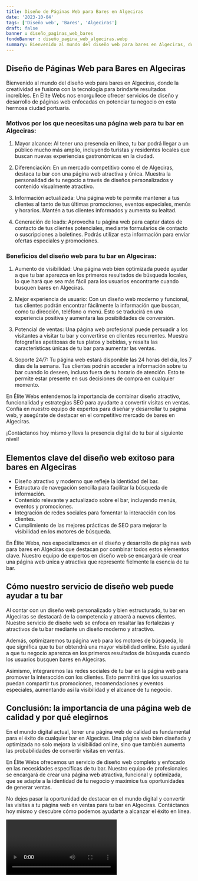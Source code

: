 ```yaml
---
title: Diseño de Páginas Web para Bares en Algeciras
date: '2023-10-04'
tags: ['Diseño web', 'Bares', 'Algeciras']
draft: false
banner : diseño_paginas_web_bares
fondoBanner : diseño_pagina_web_algeciras.webp
summary: Bienvenido al mundo del diseño web para bares en Algeciras, donde la creatividad se fusiona con la tecnología para brindarte resultados increíbles. En Élite Webs nos enorgullece ofrecer servicios de diseño y desarrollo de páginas web enfocadas en potenciar tu negocio en esta hermosa ciudad portuaria.
---
```


## Diseño de Páginas Web para Bares en Algeciras

Bienvenido al mundo del diseño web para bares en Algeciras, donde la creatividad se fusiona con la tecnología para brindarte resultados increíbles. En Élite Webs nos enorgullece ofrecer servicios de diseño y desarrollo de páginas web enfocadas en potenciar tu negocio en esta hermosa ciudad portuaria.

### Motivos por los que necesitas una página web para tu bar en Algeciras:

1. Mayor alcance: Al tener una presencia en línea, tu bar podrá llegar a un público mucho más amplio, incluyendo turistas y residentes locales que buscan nuevas experiencias gastronómicas en la ciudad.

2. Diferenciación: En un mercado competitivo como el de Algeciras, destaca tu bar con una página web atractiva y única. Muestra la personalidad de tu negocio a través de diseños personalizados y contenido visualmente atractivo.

3. Información actualizada: Una página web te permite mantener a tus clientes al tanto de tus últimas promociones, eventos especiales, menús y horarios. Mantén a tus clientes informados y aumenta su lealtad.

4. Generación de leads: Aprovecha tu página web para captar datos de contacto de tus clientes potenciales, mediante formularios de contacto o suscripciones a boletines. Podrás utilizar esta información para enviar ofertas especiales y promociones.

### Beneficios del diseño web para tu bar en Algeciras:

1. Aumento de visibilidad: Una página web bien optimizada puede ayudar a que tu bar aparezca en los primeros resultados de búsqueda locales, lo que hará que sea más fácil para los usuarios encontrarte cuando busquen bares en Algeciras.

2. Mejor experiencia de usuario: Con un diseño web moderno y funcional, tus clientes podrán encontrar fácilmente la información que buscan, como tu dirección, teléfono o menú. Esto se traducirá en una experiencia positiva y aumentará las posibilidades de conversión.

3. Potencial de ventas: Una página web profesional puede persuadir a los visitantes a visitar tu bar y convertirse en clientes recurrentes. Muestra fotografías apetitosas de tus platos y bebidas, y resalta las características únicas de tu bar para aumentar las ventas.

4. Soporte 24/7: Tu página web estará disponible las 24 horas del día, los 7 días de la semana. Tus clientes podrán acceder a información sobre tu bar cuando lo deseen, incluso fuera de tu horario de atención. Esto te permite estar presente en sus decisiones de compra en cualquier momento.

En Élite Webs entendemos la importancia de combinar diseño atractivo, funcionalidad y estrategias SEO para ayudarte a convertir visitas en ventas. Confía en nuestro equipo de expertos para diseñar y desarrollar tu página web, y asegúrate de destacar en el competitivo mercado de bares en Algeciras.

¡Contáctanos hoy mismo y lleva la presencia digital de tu bar al siguiente nivel!

<GifSeo />

<Cta />

## Elementos clave del diseño web exitoso para bares en Algeciras

- Diseño atractivo y moderno que refleje la identidad del bar.
- Estructura de navegación sencilla para facilitar la búsqueda de información.
- Contenido relevante y actualizado sobre el bar, incluyendo menús, eventos y promociones.
- Integración de redes sociales para fomentar la interacción con los clientes.
- Cumplimiento de las mejores prácticas de SEO para mejorar la visibilidad en los motores de búsqueda.

En Élite Webs, nos especializamos en el diseño y desarrollo de páginas web para bares en Algeciras que destacan por combinar todos estos elementos clave. Nuestro equipo de expertos en diseño web se encargará de crear una página web única y atractiva que represente fielmente la esencia de tu bar.

## Cómo nuestro servicio de diseño web puede ayudar a tu bar

Al contar con un diseño web personalizado y bien estructurado, tu bar en Algeciras se destacará de la competencia y atraerá a nuevos clientes. Nuestro servicio de diseño web se enfoca en resaltar las fortalezas y atractivos de tu bar mediante un diseño moderno y atractivo.

Además, optimizaremos tu página web para los motores de búsqueda, lo que significa que tu bar obtendrá una mayor visibilidad online. Esto ayudará a que tu negocio aparezca en los primeros resultados de búsqueda cuando los usuarios busquen bares en Algeciras.

Asimismo, integraremos las redes sociales de tu bar en la página web para promover la interacción con los clientes. Esto permitirá que los usuarios puedan compartir tus promociones, recomendaciones y eventos especiales, aumentando así la visibilidad y el alcance de tu negocio.

## Conclusión: la importancia de una página web de calidad y por qué elegirnos

En el mundo digital actual, tener una página web de calidad es fundamental para el éxito de cualquier bar en Algeciras. Una página web bien diseñada y optimizada no solo mejora la visibilidad online, sino que también aumenta las probabilidades de convertir visitas en ventas.

En Élite Webs ofrecemos un servicio de diseño web completo y enfocado en las necesidades específicas de tu bar. Nuestro equipo de profesionales se encargará de crear una página web atractiva, funcional y optimizada, que se adapte a la identidad de tu negocio y maximice tus oportunidades de generar ventas.

No dejes pasar la oportunidad de destacar en el mundo digital y convertir las visitas a tu página web en ventas para tu bar en Algeciras. Contáctanos hoy mismo y descubre cómo podemos ayudarte a alcanzar el éxito en línea.

<Video />

<CtaBot job='Bares' city='Algeciras'/>

<Gmaps query='Algeciras+españa+maps' />